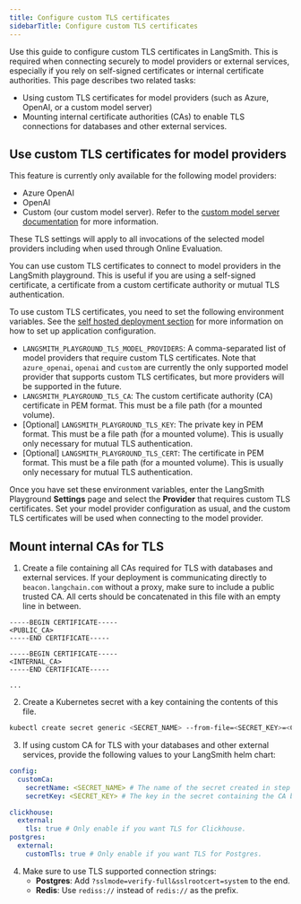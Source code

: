 ```yaml
---
title: Configure custom TLS certificates
sidebarTitle: Configure custom TLS certificates
---
```


Use this guide to configure custom TLS certificates in LangSmith. This is required when connecting securely to model providers or external services, especially if you rely on self-signed certificates or internal certificate authorities. This page describes two related tasks:

- Using custom TLS certificates for model providers (such as Azure, OpenAI, or a custom model server)
- Mounting internal certificate authorities (CAs) to enable TLS connections for databases and other external services.

## Use custom TLS certificates for model providers

<Note>
This feature is currently only available for the following model providers:

* Azure OpenAI
* OpenAI
* Custom (our custom model server). Refer to the [custom model server documentation](/langsmith/custom-endpoint) for more information.

These TLS settings will apply to all invocations of the selected model providers including when used through Online Evaluation.
</Note>

You can use custom TLS certificates to connect to model providers in the LangSmith playground. This is useful if you are using a self-signed certificate, a certificate from a custom certificate authority or mutual TLS authentication.

To use custom TLS certificates, you need to set the following environment variables. See the [self hosted deployment section](/langsmith/self-hosted) for more information on how to set up application configuration.

* `LANGSMITH_PLAYGROUND_TLS_MODEL_PROVIDERS`: A comma-separated list of model providers that require custom TLS certificates. Note that `azure_openai`, `openai` and `custom` are currently the only supported model provider that supports custom TLS certificates, but more providers will be supported in the future.
* `LANGSMITH_PLAYGROUND_TLS_CA`: The custom certificate authority (CA) certificate in PEM format. This must be a file path (for a mounted volume).
* \[Optional] `LANGSMITH_PLAYGROUND_TLS_KEY`: The private key in PEM format. This must be a file path (for a mounted volume). This is usually only necessary for mutual TLS authentication.
* \[Optional] `LANGSMITH_PLAYGROUND_TLS_CERT`: The certificate in PEM format. This must be a file path (for a mounted volume). This is usually only necessary for mutual TLS authentication.

Once you have set these environment variables, enter the LangSmith Playground **Settings** page and select the **Provider** that requires custom TLS certificates. Set your model provider configuration as usual, and the custom TLS certificates will be used when connecting to the model provider.

## Mount internal CAs for TLS

1. Create a file containing all CAs required for TLS with databases and external services. If your deployment is communicating directly to `beacon.langchain.com` without a proxy, make sure to include a public trusted CA. All certs should be concatenated in this file with an empty line in between.
```
-----BEGIN CERTIFICATE-----
<PUBLIC_CA>
-----END CERTIFICATE-----

-----BEGIN CERTIFICATE-----
<INTERNAL_CA>
-----END CERTIFICATE-----

...
```
2. Create a Kubernetes secret with a key containing the contents of this file.
```bash
kubectl create secret generic <SECRET_NAME> --from-file=<SECRET_KEY>=<CA_BUNDLE_FILE_PATH> -n <NAMESPACE>
```
3. If using custom CA for TLS with your databases and other external services, provide the following values to your LangSmith helm chart:
```yaml Helm
config:
  customCa:
    secretName: <SECRET_NAME> # The name of the secret created in step 2.
    secretKey: <SECRET_KEY> # The key in the secret containing the CA bundle.

clickhouse:
  external:
    tls: true # Only enable if you want TLS for Clickhouse.
postgres:
  external:
    customTls: true # Only enable if you want TLS for Postgres.
```
4. Make sure to use TLS supported connection strings:
    - <b>Postgres</b>: Add `?sslmode=verify-full&sslrootcert=system` to the end.
    - <b>Redis</b>: Use `rediss://` instead of `redis://` as the prefix.
